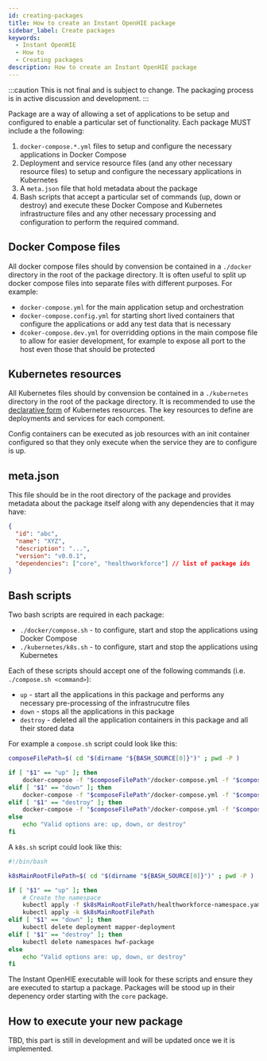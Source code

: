 ```yaml
---
id: creating-packages
title: How to create an Instant OpenHIE package
sidebar_label: Create packages
keywords:
  - Instant OpenHIE
  - How to
  - Creating packages
description: How to create an Instant OpenHIE package
---
```


:::caution
This is not final and is subject to change. The packaging process is in active discussion and development.
:::

Package are a way of allowing a set of applications to be setup and configured to enable a particular set of functionality. Each package MUST include a the following:

1. `docker-compose.*.yml` files to setup and configure the necessary applications in Docker Compose
2. Deployment and service resource files (and any other necessary resource files) to setup and configure the necessary applications in Kubernetes
3. A `meta.json` file that hold metadata about the package
4. Bash scripts that accept a particular set of commands (up, down or destroy) and execute these Docker Compose and Kubernetes infrastructure files and any other necessary processing and configuration to perform the required command.

## Docker Compose files

All docker compose files should by convension be contained in a `./docker` directory in the root of the package directory. It is often useful to split up docker compose files into separate files with different purposes. For example:

* `docker-compose.yml` for the main application setup and orchestration
* `docker-compose.config.yml` for starting short lived containers that configure the applications or add any test data that is necessary
* `dcoker-compose.dev.yml` for overridding options in the main compose file to allow for easier development, for example to expose all port to the host even those that should be protected

## Kubernetes resources

All Kubernetes files should by convension be contained in a `./kubernetes` directory in the root of the package directory. It is recommended to use the [declarative form](https://kubernetes.io/docs/tasks/manage-kubernetes-objects/declarative-config/) of Kubernetes resources. The key resources to define are deployments and services for each component.

Config containers can be executed as job resources with an init container configured so that they only execute when the service they are to configure is up.

## meta.json

This file should be in the root directory of the package and provides metadata about the package itself along with any dependencies that it may have:

```json
{
  "id": "abc",
  "name": "XYZ",
  "description": "...",
  "version": "v0.0.1",
  "dependencies": ["core", "healthworkforce"] // list of package ids
}
```

## Bash scripts

Two bash scripts are required in each package:

* `./docker/compose.sh` - to configure, start and stop the applications using Docker Compose
* `./kubernetes/k8s.sh` -  to configure, start and stop the applications using Kubernetes

Each of these scripts should accept one of the following commands (i.e. `./compose.sh <command>`):

* `up` - start all the applications in this package and performs any necessary pre-processing of the infrastrucutre files
* `down` - stops all the applications in this package
* `destroy` - deleted all the application containers in this package and all their stored data

For example a `compose.sh` script could look like this:

```sh
composeFilePath=$( cd "$(dirname "${BASH_SOURCE[0]}")" ; pwd -P )

if [ "$1" == "up" ]; then
    docker-compose -f "$composeFilePath"/docker-compose.yml -f "$composeFilePath"/docker-compose.dev.yml -f "$composeFilePath"/importer/docker-compose.config.yml up -d
elif [ "$1" == "down" ]; then
    docker-compose -f "$composeFilePath"/docker-compose.yml -f "$composeFilePath"/docker-compose.dev.yml -f "$composeFilePath"/importer/docker-compose.config.yml stop
elif [ "$1" == "destroy" ]; then
    docker-compose -f "$composeFilePath"/docker-compose.yml -f "$composeFilePath"/docker-compose.dev.yml -f "$composeFilePath"/importer/docker-compose.config.yml down -v
else
    echo "Valid options are: up, down, or destroy"
fi
```

A `k8s.sh` script could look like this:

```sh
#!/bin/bash

k8sMainRootFilePath=$( cd "$(dirname "${BASH_SOURCE[0]}")" ; pwd -P )

if [ "$1" == "up" ]; then
    # Create the namespace
    kubectl apply -f $k8sMainRootFilePath/healthworkforce-namespace.yaml
    kubectl apply -k $k8sMainRootFilePath
elif [ "$1" == "down" ]; then
    kubectl delete deployment mapper-deployment
elif [ "$1" == "destroy" ]; then
    kubectl delete namespaces hwf-package
else
    echo "Valid options are: up, down, or destroy"
fi
```

The Instant OpenHIE executable will look for these scripts and ensure they are executed to startup a package. Packages will be stood up in their depenency order starting with the `core` package.

## How to execute your new package

TBD, this part is still in development and will be updated once we it is implemented.
